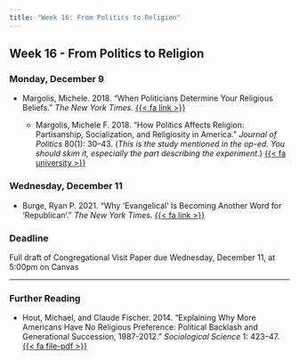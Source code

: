 ```yaml
---
title: "Week 16: From Politics to Religion"
---
```


::: {.content-visible when-format="pdf"}

## Week 16 - From Politics to Religion

:::


[//]: <> (Need to write intro)

### Monday, December 9

- Margolis, Michele. 2018. "When Politicians Determine Your Religious Beliefs." *The New York Times.* [{{< fa link >}}](https://www.nytimes.com/2018/07/11/opinion/religion-republican-democrat.html)

    - Margolis, Michele F. 2018. "How Politics Affects Religion: Partisanship, Socialization, and Religiosity in America." *Journal of Politics* 80(1): 30–43. (*This is the study mentioned in the op-ed. You should skim it, especially the part describing the experiment.*) [{{< fa university >}}](https://go.openathens.net/redirector/agnesscott.edu?url=https%3A%2F%2Fdoi.org%2F10.1086%2F694688)




### Wednesday, December 11

- Burge, Ryan P. 2021. "Why 'Evangelical' Is Becoming Another Word for 'Republican'." *The New York Times.* [{{< fa link >}}](https://www.nytimes.com/2021/10/26/opinion/evangelical-republican.html)


:::{.callout-important}

### Deadline

Full draft of Congregational Visit Paper due Wednesday, December 11, at 5:00pm on Canvas

:::




::: {.content-visible when-format="html"}

---
 
### Further Reading

- Hout, Michael, and Claude Fischer. 2014. "Explaining Why More Americans Have No Religious Preference: Political Backlash and Generational Succession, 1987-2012." *Sociological Science* 1: 423–47. [{{< fa file-pdf >}}](https://sociologicalscience.com/download/volume%201/october/SocSci_v1_423to447.pdf)


:::
